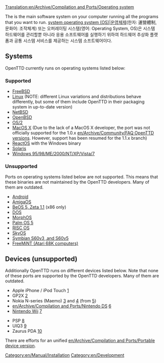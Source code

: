 [[Translation:en/Archive/Compilation and Ports/Operating system]]

The  is the main software system on your computer running all the programs that you want to run.
[https://www.wikipedia.org/wiki/Operating system operating system (OS)|운영체제](한자: 運營體制, 문화어: 조작체계) 또는 오퍼레이팅 시스템(영어: Operating System, OS)은 시스템 하드웨어를 관리할뿐 아니라 응용 소프트웨어를 실행하기 위하여 하드웨어 추상화 플랫폼과 공통 시스템 서비스를 제공하는 시스템 소프트웨어이다. 

== Systems ==
OpenTTD currently runs on operating systems listed below:

=== Supported ===
* [http://www.freshports.org/games/openttd/ FreeBSD]
* [http://www.openttd.org Linux] (NOTE: different Linux variations and distributions behave differently, but some of them include OpenTTD in their packaging system in up-to-date version)
* [http://ftp.netbsd.org/pub/pkgsrc/current/pkgsrc/games/openttd/README.html NetBSD]
* [http://www.openbsd.org/cgi-bin/cvsweb/ports/games/openttd/ OpenBSD]
* [http://wiki.openttd.org/Compiling_on_OS/2 OS/2]
* [http://www.openttd.org MacOS X] (Due to the lack of a MacOS X developer, the port was not officially supported for the 1.0.x [[en/Archive/Community/FAQ OpenTTD versions]]. However, support has been resumed for the 1.1.x branch)
* [http://www.reactos.org/en/tour_games.html#openttd ReactOS] with the Windows binary
* [http://www.softagalleria.net/openttd-solaris.php Solaris]
* [http://www.openttd.org Windows 95/98/ME/2000/NT/XP/Vista/7]

=== Unsupported ===
Ports on operating systems listed below are not supported. This means that these binaries are not maintained by the OpenTTD developers. Many of them are outdated.

* [https://play.google.com/store/apps/details?id=org.openttd.sdl Android]
* [http://www.os4depot.net/index.php?function=showfile&file=game/strategy/openttd.lha AmigaOS]
* [http://bebits.com/app/3810 BeOS 5, Zeta 1.1] (x86 only) 
* [[en/Archive/Compilation and Ports/OpenTTD DOS|DOS]]
* [http://morphos-files.net/find.php?find=openttd MorphOS]
* [http://www.esoftinteractive.com/openttd.html Palm OS 5]
* [http://www.riscos.info/index.php/OpenTTD RISC OS] 
* [http://www.tt-forums.net/viewtopic.php?t=8107 SkyOS]
* [http://www.tt-forums.net/viewtopic.php?f=33&t=35942&st=0&sk=t&sd=a Symbian S60v3 ,and S60v5]
* [http://web.archive.org/web/20120620135423/http://www.radix.net/~atari/ FreeMiNT (Atari 68K computers)]

== Devices (unsupported) ==
Additionally OpenTTD runs on different devices listed below. Note that none of these ports are supported by the OpenTTD developers. Many of them are outdated.

* Apple iPhone / iPod Touch [http://www.zodttd.com/wiki/index.php/OpenTTD.app]
* GP2X [http://wiki.gp2x.org/wiki/OpenTTD]
* Nokia N-series (Maemo) [http://myy.haaga-helia.fi/~a0702483/maemo/] and [http://www.tt-forums.net/viewtopic.php?f=33&t=36042] (from [http://openttd.toimii.net/maemo/])
* [[en/Archive/Compilation and Ports/Nintendo DS]] [http://www.tt-forums.net/viewtopic.php?f=33&t=35306]
* [[en/Archive/Compilation and Ports/Wii|Nintendo Wii]] [http://www.wiibrew.org/wiki/User:Extrems/Applications/OpenTTD]

* PSP [http://openttd.pc-workshop.da.ru/]
* UIQ3 [http://my-symbian.com/forum/viewtopic.php?t=30981]
* Zaurus PDA [http://zsi2.stonekeep.com/index.php?v=d&a=2127]

There are efforts for an unified [[en/Archive/Compilation and Ports/Portable device version]].

[[Category:en/Manual/Installation]] [[Category:en/Development]]